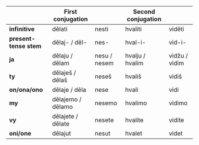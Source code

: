 |                        | First conjugation       |                       | Second conjugation    |                       |
| ---------------------- | ---------------------- | --------------------- | --------------------- | --------------------- |
| **infinitive**         | dělati                 | nesti                 | hvaliti               | viděti                |
| **present-tense stem** | dělaj- / děl-          | nes-                  | hval-i-               | vid-i-                |
| **ja**                 | dělaju / dělam         | nesu / nesem          | hvalju / hvalim       | vidžu / vidim         |
| **ty**                 | dělaješ / dělaš        | neseš                 | hvališ                | vidiš                 |
| **on/ona/ono**         | dělaje / děla          | nese                  | hvali                 | vidi                  |
| **my**                 | dělajemo / dělamo      | nesemo                | hvalimo               | vidimo                |
| **vy**                 | dělajete / dělate      | nesete                | hvalite               | vidite                |
| **oni/one**            | dělajut                | nesut                 | hvalet                | videt                 |
